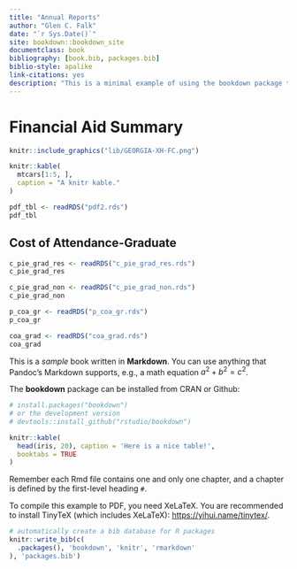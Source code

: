```yaml
--- 
title: "Annual Reports"
author: "Glen C. Falk"
date: "`r Sys.Date()`"
site: bookdown::bookdown_site
documentclass: book
bibliography: [book.bib, packages.bib]
biblio-style: apalike
link-citations: yes
description: "This is a minimal example of using the bookdown package to write a book. The output format for this example is bookdown::gitbook."
---
```


# Financial Aid Summary

```r
knitr::include_graphics("lib/GEORGIA-XH-FC.png")
```

```r
knitr::kable(
  mtcars[1:5, ], 
  caption = "A knitr kable."
)
```

```r
pdf_tbl <- readRDS("pdf2.rds")
pdf_tbl
```

## Cost of Attendance-Graduate
```r
c_pie_grad_res <- readRDS("c_pie_grad_res.rds")
c_pie_grad_res
```

```r
c_pie_grad_non <- readRDS("c_pie_grad_non.rds")
c_pie_grad_non
```

```r
p_coa_gr <- readRDS("p_coa_gr.rds")
p_coa_gr
```


```r
coa_grad <- readRDS("coa_grad.rds")
coa_grad
```


This is a _sample_ book written in **Markdown**. You can use anything that Pandoc's Markdown supports, e.g., a math equation $a^2 + b^2 = c^2$.

The **bookdown** package can be installed from CRAN or Github:

```r
# install.packages("bookdown")
# or the development version
# devtools::install_github("rstudio/bookdown")
```

```r
knitr::kable(
  head(iris, 20), caption = 'Here is a nice table!',
  booktabs = TRUE
)
```

Remember each Rmd file contains one and only one chapter, and a chapter is defined by the first-level heading `#`.

To compile this example to PDF, you need XeLaTeX. You are recommended to install TinyTeX (which includes XeLaTeX): <https://yihui.name/tinytex/>.

```r
# automatically create a bib database for R packages
knitr::write_bib(c(
  .packages(), 'bookdown', 'knitr', 'rmarkdown'
), 'packages.bib')
```
